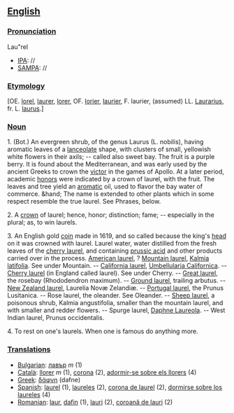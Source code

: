 ==[[English]]==
===[[Pronunciation]]===
Lau"rel 
*[[IPA]]: //
*[[SAMPA]]: //
===[[Etymology]]===
[OE. [[lorel]], [[laurer]], [[lorer]], OF. [[lorier]], [[laurier]], F. laurier, (assumed) LL. [[Laurarius]], fr. L. [[laurus]].]
===[[Noun]]===
1. (Bot.) An evergreen shrub, of the genus Laurus (L. nobilis), having aromatic leaves of a [[lanceolate]] shape, with clusters of small, yellowish white flowers in their axils; -- called also sweet bay. The fruit is a purple berry. It is found about the Mediterranean, and was early used by the ancient Greeks to crown the [[victor]] in the games of Apollo. At a later period, academic [[honor]]s were indicated by a crown of laurel, with the fruit. The leaves and tree yield an [[aromatic]] oil, used to flavor the bay water of commerce. &hand; The name is extended to other plants which in some respect resemble the true laurel. See Phrases, below.

2. A [[crown]] of laurel; hence, honor; distinction; fame; -- especially in the plural; as, to win laurels.

3. An English gold [[coin]] made in 1619, and so called because the king's [[head]] on it was crowned with laurel. Laurel water, water distilled from the fresh leaves of the [[cherry laurel]], and containing [[prussic acid]] and other products carried over in the process. [[American laurel]], ? [[Mountain laurel]], [[Kalmia latifolia]]. See under Mountain. -- [[California laurel]], [[Umbellularia Californica]]. -- [[Cherry laurel]] (in England called laurel). See under Cherry. -- [[Great laurel]], the rosebay (Rhododendron maximum). -- [[Ground laurel]], trailing arbutus. -- [[New Zealand laurel]], Laurelia Novæ Zelandiæ. -- [[Portugal laurel]], the Prunus Lusitanica. -- Rose laurel, the oleander. See Oleander. -- [[Sheep laurel]], a poisonous shrub, Kalmia angustifolia, smaller than the mountain laurel, and with smaller and redder flowers. -- Spurge laurel, [[Daphne Laureola]]. -- West Indian laurel, Prunus occidentalis.

4. To rest on one's laurels. When one is famous do anything more.

===[[Translations]]===
*[[Bulgarian]]: [[лавър]] ''m'' (1)
*[[Català]]: [[llorer]] ''m'' (1), [[corona]] (2), [[adormir-se sobre els llorers]] (4)
*[[Greek]]: [[δάφνη]] (dafne)
*[[Spanish]]: [[laurel]] (1), [[laureles]] (2), [[corona de laurel]] (2), [[dormirse sobre los laureles]] (4)
*[[Romanian]]: [[laur]], [[dafin]] (1), [[lauri]] (2), [[coroană de lauri]] (2)